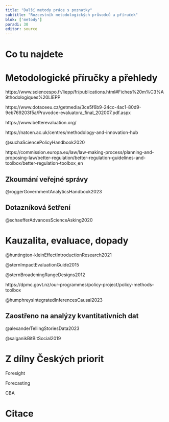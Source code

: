 ```yaml
---
title: "Další metody práce s poznatky"
subtitle: "Rozcestník metodologických průvodců a příruček"
blok: ['metody']
poradi: 30
editor: source
---
```


# Co tu najdete

# Metodologické příručky a přehledy

https://www.sciencespo.fr/liepp/fr/publications.html#Fiches%20m%C3%A9thodologiques%20LIEPP

https://www.dotaceeu.cz/getmedia/3ce5f6b9-24cc-4ac1-80d9-9eb769203f5a/Pruvodce-evaluatora_final_202007.pdf.aspx

https://www.betterevaluation.org/

https://natcen.ac.uk/centres/methodology-and-innovation-hub

@suchaSciencePolicyHandbook2020

https://commission.europa.eu/law/law-making-process/planning-and-proposing-law/better-regulation/better-regulation-guidelines-and-toolbox/better-regulation-toolbox_en 


## Zkoumání veřejné správy

@roggerGovernmentAnalyticsHandbook2023

## Dotazníková šetření

@schaefferAdvancesScienceAsking2020

# Kauzalita, evaluace, dopady

@huntington-kleinEffectIntroductionResearch2021

@sternImpactEvaluationGuide2015

@sternBroadeningRangeDesigns2012

https://dpmc.govt.nz/our-programmes/policy-project/policy-methods-toolbox


@humphreysIntegratedInferencesCausal2023

## Zaostřeno na analýzy kvantitativních dat

@alexanderTellingStoriesData2023

@salganikBitBitSocial2019

# Z dílny Českých priorit

Foresight

Forecasting

CBA

# Citace

:::{#refs}
:::
